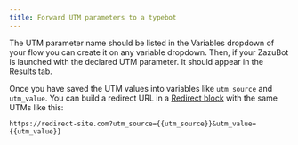 ```yaml
---
title: Forward UTM parameters to a typebot
---
```



The UTM parameter name should be listed in the Variables dropdown of your flow you can create it on any variable dropdown. Then, if your ZazuBot is launched with the declared UTM parameter. It should appear in the Results tab.

Once you have saved the UTM values into variables like `utm_source` and `utm_value`. You can build a redirect URL in a [Redirect block](../editor/blocks/logic/redirect) with the same UTMs like this:

```
https://redirect-site.com?utm_source={{utm_source}}&utm_value={{utm_value}}
```

<LoomVideo id="d298d5f4e1d04190b9768ffb6665bef8" />
